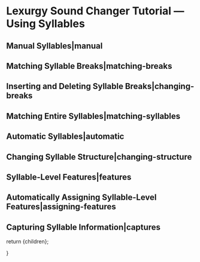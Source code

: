 
# Lexurgy Sound Changer Tutorial — Using Syllables

## Manual Syllables|manual

## Matching Syllable Breaks|matching-breaks

## Inserting and Deleting Syllable Breaks|changing-breaks

## Matching Entire Syllables|matching-syllables

## Automatic Syllables|automatic

## Changing Syllable Structure|changing-structure

## Syllable-Level Features|features

## Automatically Assigning Syllable-Level Features|assigning-features

## Capturing Syllable Information|captures

  return <MdxLayout>{children}</MdxLayout>;

}
